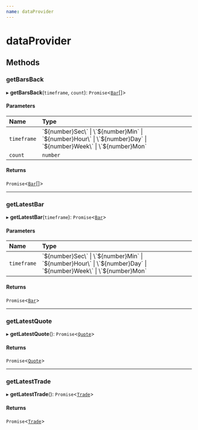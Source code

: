 ```yaml
---
name: dataProvider
---
```


# dataProvider

## Methods

### getBarsBack

▸ **getBarsBack**(`timeframe`, `count`): `Promise`<[`Bar`](../aliases/Bar)[]\>

#### Parameters

| Name | Type |
| :------ | :------ |
| `timeframe` | \`${number}Sec\` \| \`${number}Min\` \| \`${number}Hour\` \| \`${number}Day\` \| \`${number}Week\` \| \`${number}Mon\` |
| `count` | `number` |

#### Returns

`Promise`<[`Bar`](../modules)[]\>

___

### getLatestBar

▸ **getLatestBar**(`timeframe`): `Promise`<[`Bar`](../aliases/Bar)\>

#### Parameters

| Name | Type |
| :------ | :------ |
| `timeframe` | \`${number}Sec\` \| \`${number}Min\` \| \`${number}Hour\` \| \`${number}Day\` \| \`${number}Week\` \| \`${number}Mon\` |

#### Returns

`Promise`<[`Bar`](../modules.md#bar)\>

___

### getLatestQuote

▸ **getLatestQuote**(): `Promise`<[`Quote`](../interfaces/Quote)\>

#### Returns

`Promise`<[`Quote`](../interfaces/Quote)\>

___

### getLatestTrade

▸ **getLatestTrade**(): `Promise`<[`Trade`](../interfaces/Trade)\>

#### Returns

`Promise`<[`Trade`](../interfaces/Trade)\>
